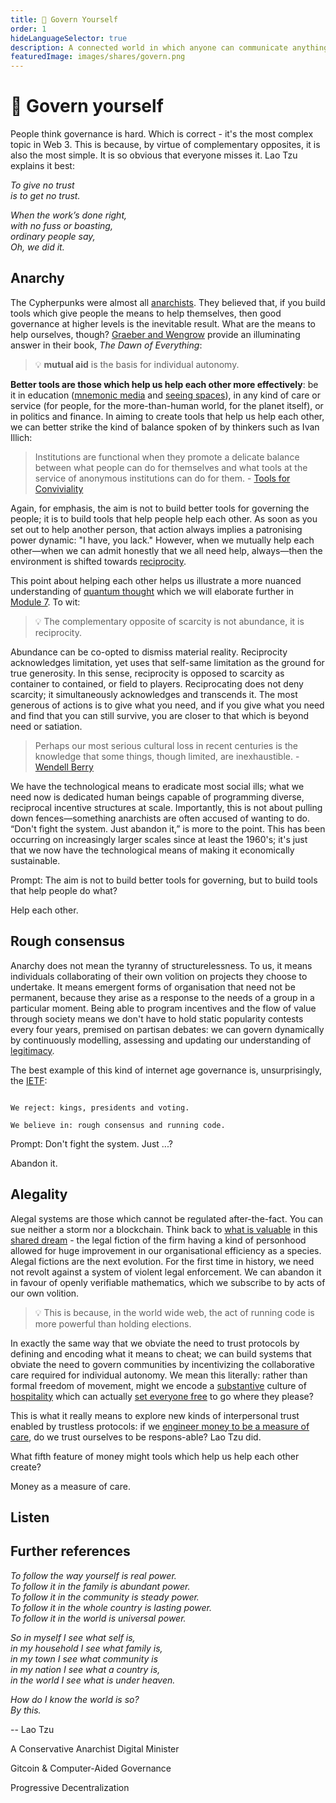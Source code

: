 ```yaml
---
title: 👑 Govern Yourself
order: 1
hideLanguageSelector: true
description: A connected world in which anyone can communicate anything from anywhere requires more dynamic and responsive means of governing ourselves. Though it seems complex, Lao Tzu already had all the answers 27 centuries ago.
featuredImage: images/shares/govern.png
---
```


# 👑 Govern yourself

People think governance is hard. Which is correct - it's the most complex topic in Web 3. This 
is because, by virtue of complementary opposites, it is also the most simple. It is so obvious 
that everyone misses it. Lao Tzu explains it best:

*To give no trust*  
*is to get no trust.*  
  
*When the work’s done right,*  
*with no fuss or boasting,*  
*ordinary people say,*  
*Oh, we did it.*

## Anarchy

The Cypherpunks were almost all [anarchists](https://abahlali.org/files/Graeber.pdf). They believed that, if you build tools which give people the means to help themselves, then good governance at higher levels is the inevitable result. What are the means to help ourselves, though? [Graeber and Wengrow](/conversation/hospitality/) provide an illuminating answer in their book, _The Dawn of Everything_: 

> 💡 **mutual aid** is the basis for individual autonomy. 

**Better tools are those which help us help each other more effectively**: be it in education ([mnemonic media](/learn/module-3/remember/) and [seeing spaces](http://worrydream.com/SeeingSpaces/)), in any kind of care or service (for people, for the more-than-human world, for the planet itself), or in politics and finance. In aiming to create tools that help us help each other, we can better strike the kind of balance spoken of by thinkers such as Ivan Illich:

> Institutions are functional when they promote a delicate balance between what people can do for themselves and what tools at the service of anonymous institutions can do for them. - [Tools for Conviviality](https://reallifemag.com/syllabus-for-the-internet-labors-of-love/)

Again, for emphasis, the aim is not to build better tools for governing the people; it is to build tools that help people help each other. As soon as you set out to help another person, that action always implies a patronising power dynamic: "I have, you lack." However, when we mutually help each other—when we can admit honestly that we all need help, always—then the environment is shifted towards [reciprocity](/conversation/reciprocity). 

This point about helping each other helps us illustrate a more nuanced understanding of [quantum thought](/learn/module-0/play-of-pattern) which we will elaborate further in [Module 7](/learn/module-7). To wit:

> 💡 The complementary opposite of scarcity is not abundance, it is reciprocity. 

Abundance can be co-opted to dismiss material reality. Reciprocity acknowledges limitation, yet uses that self-same limitation as the ground for true generosity. In this sense, reciprocity is opposed to scarcity as container to contained, or field to players. Reciprocating does not deny scarcity; it simultaneously acknowledges and transcends it. The most generous of actions is to give what you need, and if you give what you need and find that you can still survive, you are closer to that which is beyond need or satiation.

> Perhaps our most serious cultural loss in recent centuries is the knowledge that some things, though limited, are inexhaustible. - [Wendell Berry](https://www.saltproject.org/progressive-christian-blog/a-sabbath-poem-by-wendell-berry)

We have the technological means to eradicate most social ills; what we need now is dedicated human beings capable of programming diverse, reciprocal incentive structures at scale. Importantly, this is not about pulling down fences—something anarchists are often accused of wanting to do. “Don't fight the system. Just abandon it,” is more to the point. This has been occurring on increasingly larger scales since at least the 1960's; it's just that we now have the technological means of making it economically sustainable.

<Flash>

<Card>

Prompt: The aim is not to build better tools for governing, but to build tools that help people do what?

Help each other.

</Card>

</Flash>

## Rough consensus

Anarchy does not mean the tyranny of structurelessness. To us, it means individuals collaborating of their own volition on projects they choose to undertake. It means emergent forms of organisation that need not be permanent, because they arise as a response to the needs of a group in a particular moment. Being able to program incentives and the flow of value through society means we don't have to hold static popularity contests every four years, premised on partisan debates: we can govern dynamically by continuously modelling, assessing and updating our understanding of [legitimacy](https://vitalik.ca/general/2021/03/23/legitimacy.html).

The best example of this kind of internet age governance is, unsurprisingly, the [IETF](/learn/module-4/consensus):

```

We reject: kings, presidents and voting.

We believe in: rough consensus and running code.

```

<Flash>

<Card>

Prompt: Don't fight the system. Just ...?

Abandon it.

</Card>

</Flash>

## Alegality

Alegal systems are those which cannot be regulated after-the-fact. You can sue neither a storm nor a blockchain. Think back to [what is valuable](/learn/module-1/value/#consensus) in this [shared dream](/learn/module-1/dreamers/#coordinated-galaxies) - the legal fiction of the firm having a kind of personhood allowed for huge improvement in our organisational efficiency as a species. Alegal fictions are the next evolution. For the first time in history, we need not revolt against a system of violent legal enforcement. We can abandon it in favour of openly verifiable mathematics, which we subscribe to by acts of our own volition.

> 💡 This is because, in the world wide web, the act of running code is more powerful than holding elections. 

In exactly the same way that we obviate the need to trust protocols by defining and encoding what it means to cheat; we can build systems that obviate the need to govern communities by incentivizing the collaborative care required for individual autonomy. We mean this literally: rather than formal freedom of movement, might we encode a [substantive](/learn/module-1/dreamers/#learning-the-language) culture of [hospitality](/conversation/hospitality) which can actually [set everyone free](/learn/module-3/freedom/#free-software) to go where they please?

This is what it really means to explore new kinds of interpersonal trust enabled by trustless protocols: if we [engineer money to be a measure of care](/learn/module-2/engineering/#further-references), do we trust ourselves to be respons-able? Lao Tzu did.

<Flash>

<Card>

What fifth feature of money might tools which help us help each other create?

Money as a measure of care.

</Card>

</Flash>

## Listen

<AudioPlayer src="https://kernel-audio.s3.amazonaws.com/M4E1+-+Govern+Yourself.mp3"/>

## Further references

*To follow the way yourself is real power.*  
*To follow it in the family is abundant power.*  
*To follow it in the community is steady power.*  
*To follow it in the whole country is lasting power.*  
*To follow it in the world is universal power.*  
  
*So in myself I see what self is,*  
*in my household I see what family is,*  
*in my town I see what community is*  
*in my nation I see what a country is,*  
*in the world I see what is under heaven.*  

*How do I know the world is so?*  
*By this.* 
   
 -- <Link to="https://terebess.hu/english/tao/LeGuin.pdf">Lao Tzu</Link>

<List>

<Link to="https://interdependence.fm/episodes/radical-transparency-humor-disinformation-poetry-for-machines-avatar-politicians-and-giving-non-human-entities-a-vote-with-digital-minister-of-taiwan-audrey-tang-X36XnWVg
">

A Conservative Anarchist Digital Minister

</Link>

<Link to="https://gitcoin.co/blog/towards-computer-aided-governance-of-gitcoin-grants/">

Gitcoin &amp; Computer-Aided Governance

</Link>

<Link to="https://blog.makerdao.com/the-maker-foundation-returns-dev-fund-holdings-to-the-dao/">

Progressive Decentralization

</Link>

</List>
